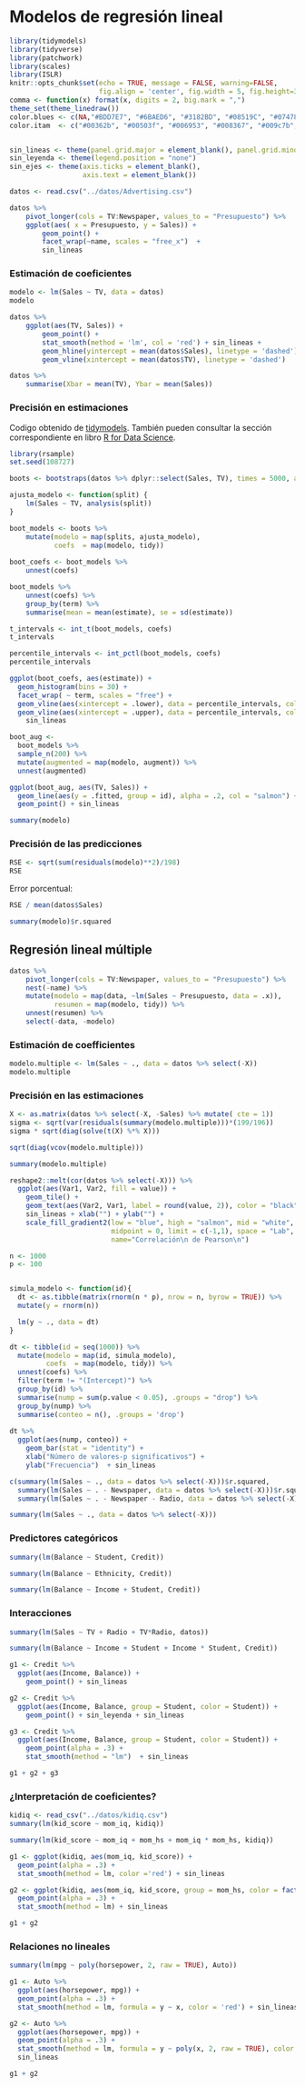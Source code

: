 
# Modelos de regresión lineal


```r
library(tidymodels)
library(tidyverse)
library(patchwork)
library(scales)
library(ISLR)
knitr::opts_chunk$set(echo = TRUE, message = FALSE, warning=FALSE, 
                      fig.align = 'center', fig.width = 5, fig.height=3, cache = TRUE)
comma <- function(x) format(x, digits = 2, big.mark = ",")
theme_set(theme_linedraw())
color.blues <- c(NA,"#BDD7E7", "#6BAED6", "#3182BD", "#08519C", "#074789", "#063e77", "#053464")
color.itam  <- c("#00362b", "#00503f", "#006953", "#008367", "#009c7b", "#00b68f")


sin_lineas <- theme(panel.grid.major = element_blank(), panel.grid.minor = element_blank())
sin_leyenda <- theme(legend.position = "none")
sin_ejes <- theme(axis.ticks = element_blank(), 
                  axis.text = element_blank())
```

```r

datos <- read.csv("../datos/Advertising.csv")

datos %>% 
    pivot_longer(cols = TV:Newspaper, values_to = "Presupuesto") %>% 
    ggplot(aes( x = Presupuesto, y = Sales)) + 
        geom_point() + 
        facet_wrap(~name, scales = "free_x")  + 
        sin_lineas

```

### Estimación de coeficientes {-}

```r

modelo <- lm(Sales ~ TV, data = datos)
modelo

```


```r

datos %>% 
    ggplot(aes(TV, Sales)) + 
        geom_point() + 
        stat_smooth(method = 'lm', col = 'red') + sin_lineas + 
        geom_hline(yintercept = mean(datos$Sales), linetype = 'dashed') + 
        geom_vline(xintercept = mean(datos$TV), linetype = 'dashed')

```


```r

datos %>% 
    summarise(Xbar = mean(TV), Ybar = mean(Sales))


```


### Precisión en estimaciones {-}

Codigo obtenido de
[tidymodels](https://www.tidymodels.org/learn/statistics/bootstrap/). También
pueden consultar la sección correspondiente en libro [R for Data
Science](https://r4ds.had.co.nz/many-models.html).

```r

library(rsample)
set.seed(108727)

boots <- bootstraps(datos %>% dplyr::select(Sales, TV), times = 5000, apparent = TRUE)

```

```r

ajusta_modelo <- function(split) {
    lm(Sales ~ TV, analysis(split))
}

```

```r

boot_models <- boots %>%
    mutate(modelo = map(splits, ajusta_modelo), 
           coefs  = map(modelo, tidy)) 
    
boot_coefs <- boot_models %>% 
    unnest(coefs)

```

```r

boot_models %>% 
    unnest(coefs) %>% 
    group_by(term) %>% 
    summarise(mean = mean(estimate), se = sd(estimate))

```


```r
t_intervals <- int_t(boot_models, coefs)
t_intervals

percentile_intervals <- int_pctl(boot_models, coefs)
percentile_intervals

```


```r

ggplot(boot_coefs, aes(estimate)) +
  geom_histogram(bins = 30) +
  facet_wrap( ~ term, scales = "free") +
  geom_vline(aes(xintercept = .lower), data = percentile_intervals, col = "salmon") +
  geom_vline(aes(xintercept = .upper), data = percentile_intervals, col = "salmon") + 
    sin_lineas

```

```r

boot_aug <- 
  boot_models %>% 
  sample_n(200) %>% 
  mutate(augmented = map(modelo, augment)) %>% 
  unnest(augmented)

ggplot(boot_aug, aes(TV, Sales)) +
  geom_line(aes(y = .fitted, group = id), alpha = .2, col = "salmon") +
  geom_point() + sin_lineas

```

```r

summary(modelo)

```


### Precisión de las predicciones {-}

```r

RSE <- sqrt(sum(residuals(modelo)**2)/198)
RSE 
```


Error porcentual: 

```r

RSE / mean(datos$Sales)

```


```r

summary(modelo)$r.squared

```

## Regresión lineal múltiple {-}

```r

datos %>% 
    pivot_longer(cols = TV:Newspaper, values_to = "Presupuesto") %>% 
    nest(-name) %>% 
    mutate(modelo = map(data, ~lm(Sales ~ Presupuesto, data = .x)), 
           resumen = map(modelo, tidy)) %>% 
    unnest(resumen) %>% 
    select(-data, -modelo)

```


### Estimación de coefficientes {-}

```r

modelo.multiple <- lm(Sales ~ ., data = datos %>% select(-X))
modelo.multiple

```


###  Precisión en las estimaciones {-}

```r

X <- as.matrix(datos %>% select(-X, -Sales) %>% mutate( cte = 1))
sigma <- sqrt(var(residuals(summary(modelo.multiple)))*(199/196))
sigma * sqrt(diag(solve(t(X) %*% X)))

```


```r

sqrt(diag(vcov(modelo.multiple)))

```


```r

summary(modelo.multiple)

```



```r

reshape2::melt(cor(datos %>% select(-X))) %>% 
  ggplot(aes(Var1, Var2, fill = value)) + 
    geom_tile() + 
    geom_text(aes(Var2, Var1, label = round(value, 2)), color = "black", size = 4) + 
    sin_lineas + xlab("") + ylab("") + 
    scale_fill_gradient2(low = "blue", high = "salmon", mid = "white", 
                         midpoint = 0, limit = c(-1,1), space = "Lab",
                         name="Correlación\n de Pearson\n")

```


```r

n <- 1000
p <- 100


simula_modelo <- function(id){
  dt <- as.tibble(matrix(rnorm(n * p), nrow = n, byrow = TRUE)) %>% 
  mutate(y = rnorm(n))

  lm(y ~ ., data = dt)
}

dt <- tibble(id = seq(1000)) %>% 
  mutate(modelo = map(id, simula_modelo), 
         coefs  = map(modelo, tidy)) %>% 
  unnest(coefs) %>% 
  filter(term != "(Intercept)") %>% 
  group_by(id) %>% 
  summarise(nump = sum(p.value < 0.05), .groups = "drop") %>% 
  group_by(nump) %>% 
  summarise(conteo = n(), .groups = 'drop')
  
dt %>% 
  ggplot(aes(nump, conteo)) +
    geom_bar(stat = "identity") + 
    xlab("Número de valores-p significativos") + 
    ylab("Frecuencia")  + sin_lineas

```



```r

c(summary(lm(Sales ~ ., data = datos %>% select(-X)))$r.squared, 
  summary(lm(Sales ~ . - Newspaper, data = datos %>% select(-X)))$r.squared, 
  summary(lm(Sales ~ . - Newspaper - Radio, data = datos %>% select(-X)))$r.squared)

```


```r
summary(lm(Sales ~ ., data = datos %>% select(-X)))
```


### Predictores categóricos {-}


```r

summary(lm(Balance ~ Student, Credit))

```


```r

summary(lm(Balance ~ Ethnicity, Credit))

```

```r

summary(lm(Balance ~ Income + Student, Credit))

```

### Interacciones {-}

```r

summary(lm(Sales ~ TV + Radio + TV*Radio, datos))

```


```r

summary(lm(Balance ~ Income + Student + Income * Student, Credit))

```


```r

g1 <- Credit %>% 
  ggplot(aes(Income, Balance)) + 
    geom_point() + sin_lineas

g2 <- Credit %>% 
  ggplot(aes(Income, Balance, group = Student, color = Student)) + 
    geom_point() + sin_leyenda + sin_lineas

g3 <- Credit %>% 
  ggplot(aes(Income, Balance, group = Student, color = Student)) + 
    geom_point(alpha = .3) + 
    stat_smooth(method = "lm")  + sin_lineas

g1 + g2 + g3

```
### ¿Interpretación de coeficientes? {-}

```r
kidiq <- read_csv("../datos/kidiq.csv")
summary(lm(kid_score ~ mom_iq, kidiq))
```

```r
summary(lm(kid_score ~ mom_iq + mom_hs + mom_iq * mom_hs, kidiq))
```

```r
g1 <- ggplot(kidiq, aes(mom_iq, kid_score)) + 
  geom_point(alpha = .3) + 
  stat_smooth(method = lm, color ='red') + sin_lineas

g2 <- ggplot(kidiq, aes(mom_iq, kid_score, group = mom_hs, color = factor(mom_hs))) + 
  geom_point(alpha = .3) + 
  stat_smooth(method = lm) + sin_lineas

g1 + g2
```

### Relaciones no lineales {-}

```r

summary(lm(mpg ~ poly(horsepower, 2, raw = TRUE), Auto))

```


```r

g1 <- Auto %>% 
  ggplot(aes(horsepower, mpg)) + 
  geom_point(alpha = .3) + 
  stat_smooth(method = lm, formula = y ~ x, color = 'red') + sin_lineas

g2 <- Auto %>% 
  ggplot(aes(horsepower, mpg)) + 
  geom_point(alpha = .3) + 
  stat_smooth(method = lm, formula = y ~ poly(x, 2, raw = TRUE), color = 'red') + 
  sin_lineas

g1 + g2

```

